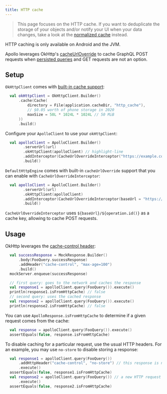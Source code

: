 ```yaml
---
title: HTTP cache
---
```



> This page focuses on the HTTP cache. If you want to deduplicate the storage of your objects and/or notify your UI when your data changes, take a look at the [normalized cache](./normalized-cache) instead.

<Note>

HTTP caching is only available on Android and the JVM.

</Note>

Apollo leverages OkHttp's [cacheUrlOverride](https://square.github.io/okhttp/5.x/okhttp/okhttp3/-request/-builder/cache-url-override.html) to cache GraphQL POST requests when [persisted queries](https://www.apollographql.com/docs/kotlin/advanced/persisted-queries) and GET requests are not an option.

## Setup

`OkHttpClient` comes with [built-in cache support](https://square.github.io/okhttp/features/caching/):

```kotlin
  val okHttpClient = OkHttpClient.Builder()
      .cache(Cache(
          directory = File(application.cacheDir, "http_cache"),
          // $0.05 worth of phone storage in 2020
          maxSize = 50L * 1024L * 1024L // 50 MiB
      ))
      .build()
```

Configure your `ApolloClient` to use your `okHttpClient`:

```kotlin
  val apolloClient = ApolloClient.Builder()
        .serverUrl(url)
        .okHttpClient(apolloClient) // highlight-line
        .addInterceptor(CacheUrlOverrideInterceptor("https://example.com/graphql")) 
        .build()
```

`DefaultHttpEngine` comes with built-in `cacheUrlOverride` support that you can enable with `CacheUrlOverrideInterceptor`:

```kotlin
  val apolloClient = ApolloClient.Builder()
        .serverUrl(url)
        .okHttpClient(apolloClient) 
        .addInterceptor(CacheUrlOverrideInterceptor(baseUrl = "https://example.com/graphql")) // highlight-line
        .build()
```

`CacheUrlOverrideInterceptor` uses `${baseUrl}/${operation.id()}` as a cache key, allowing to cache POST requests.

## Usage

OkHttp leverages the [cache-control header](https://developer.mozilla.org/en-US/docs/Web/HTTP/Reference/Headers/Cache-Control):

```kotlin
  val successResponse = MockResponse.Builder()
      .body(FooQuery.successResponse)
      .addHeader("cache-control", "max-age=100")
      .build()
  mockServer.enqueue(successResponse)

  // first query: goes to the network and caches the response
  val response1 = apolloClient.query(FooQuery()).execute()
  println(response1.isFromHttpCache) // false
  // second query: uses the cached response
  val response2 = apolloClient.query(FooQuery()).execute()
  println(response2.isFromHttpCache) // false
```

You can use `ApolloResponse.isFromHttpCache` to determine if a given request comes from the cache:

```kotlin
  val response = apolloClient.query(FooQuery()).execute()
  assertEquals(false, response.isFromHttpCache)
```

To disable caching for a particular request, use the usual HTTP headers. For an example, you may use `no-store` to disable storing a response:

```kotlin
  val response1 = apolloClient.query(FooQuery()) 
      .addHttpHeader("cache-control", "no-store") // this response is not stored
      .execute()
  assertEquals(false, response1.isFromHttpCache)
  val response2 = apolloClient.query(FooQuery()) // a new HTTP request is issued.
      .execute() 
  assertEquals(false, response2.isFromHttpCache)
```
